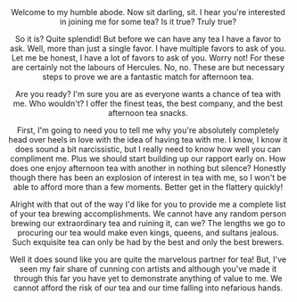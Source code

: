 

<Header title={title} date={created} />
Welcome to my humble abode. Now sit darling, sit. I hear you're interested in joining me for some tea? 
Is it true? Truly true? 

So it is? Quite splendid! But before we can have any tea I have a favor to ask. Well, more than just a single favor.
I have multiple favors to ask of you. Let me be honest, I have a lot of favors to ask of you. Worry not! For these are
certainly not the labours of Hercules. No, no. These are but necessary steps to prove we are a fantastic match
for afternoon tea.

Are you ready? I'm sure you are as everyone wants a chance of tea with me. Who wouldn't? I offer the finest teas,
the best company, and the best afternoon tea snacks.

First, I'm going to need you to tell me why you're absolutely completely head over heels in love with the idea of having tea with me.
I know, I know it does sound a bit narcissistic, but I really need to know how well you can compliment me. Plus we should start building
up our rapport early on. How does one enjoy afternoon tea with another in nothing but silence? Honestly though there has been an explosion 
of interest in tea with me, so I won't be able to afford more than a few moments. Better get in the flattery quickly!

Alright with that out of the way I'd like for you to provide me a complete list of your tea brewing accomplishments. 
We cannot have any random person brewing our extraordinary tea and ruining it, can we? The lengths we go to procuring
our tea would make even kings, queens, and sultans jealous. Such exquisite tea can only be had by the best and only the best brewers.

Well it does sound like you are quite the marvelous partner for tea! But, I've seen my fair share of cunning con artists 
and although you've made it through this far you have yet to demonstrate anything of value to me. We cannot afford the risk
of our tea and our time falling into nefarious hands.

